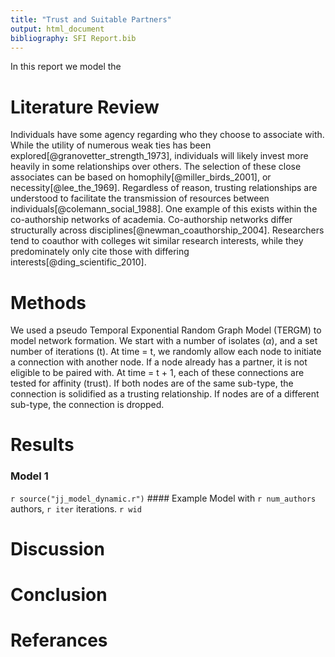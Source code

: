 ```yaml
---
title: "Trust and Suitable Partners"
output: html_document
bibliography: SFI Report.bib
---
```


  In this report we model the 
  

# Literature Review

  Individuals have some agency regarding who they choose to associate with. While the utility of numerous weak ties has been explored[@granovetter_strength_1973], individuals will likely invest more heavily in some relationships over others. The selection of these close associates can be based on homophily[@miller_birds_2001], or necessity[@lee_the_1969]. Regardless of reason, trusting relationships are understood to facilitate the transmission of resources between individuals[@colemann_social_1988].
  One example of this exists within the co-authorship networks of academia. Co-authorship networks differ structurally across disciplines[@newman_coauthorship_2004]. Researchers tend to coauthor with colleges wit similar research interests, while they predominately only cite those with differing interests[@ding_scientific_2010].

# Methods

  We used a pseudo Temporal Exponential Random Graph Model (TERGM) to model network formation. We start with a number of isolates ($\alpha$), and a set number of iterations (t). At time = t, we randomly allow each node to initiate a connection with another node. If a node already has a partner, it is not eligible to be paired with. At time = t + 1, each of these connections are tested for affinity (trust). If both nodes are of the same sub-type, the connection is solidified as a trusting relationship. If nodes are of a different sub-type, the connection is dropped.

# Results
### Model 1
`r source("jj_model_dynamic.r")`
#### Example Model with `r num_authors` authors, `r iter` iterations.
`r wid`

# Discussion

# Conclusion

# Referances
